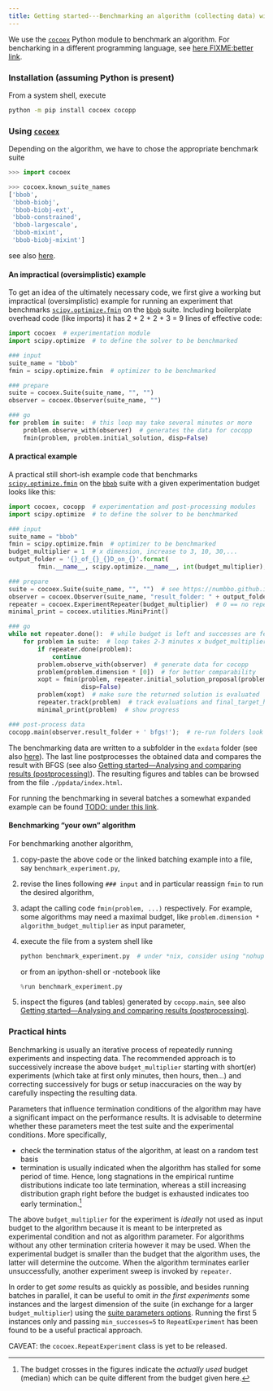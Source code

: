 ```yaml
---
title: Getting started---Benchmarking an algorithm (collecting data) with Python
---
```

We use the [`cocoex`](https://pypi.org/project/cocoex) Python module to benchmark an algorithm.
For bencharking in a different programming language, see [here FIXME:better link](https://github.com/numbbo/coco).

### Installation (assuming Python is present)
From a system shell, execute

```sh
python -m pip install cocoex cocopp
```

### Using [`cocoex`](https://numbbo.github.io/gforge/apidocs-cocoex)
Depending on the algorithm, we have to chose the appropriate benchmark suite

```python
>>> import cocoex

>>> cocoex.known_suite_names
['bbob',
 'bbob-biobj',
 'bbob-biobj-ext',
 'bbob-constrained',
 'bbob-largescale',
 'bbob-mixint',
 'bbob-biobj-mixint']
```

see also [here](https://numbbo.github.io/coco/testsuites).

#### An impractical (oversimplistic) example
To get an idea of the ultimately necessary code, we first give a working but impractical (oversimplistic) example for running an experiment that benchmarks [`scipy.optimize.fmin`](https://docs.scipy.org/doc/scipy/reference/generated/scipy.optimize.fmin.html) on the [`bbob`](https://numbbo.github.io/coco/testsuites/bbob) suite.
Including boilerplate overhead code (like imports) it has 2 + 2 + 2 + 3 = 9 lines of effective code:

```python
import cocoex  # experimentation module
import scipy.optimize  # to define the solver to be benchmarked

### input
suite_name = "bbob"
fmin = scipy.optimize.fmin  # optimizer to be benchmarked

### prepare
suite = cocoex.Suite(suite_name, "", "")
observer = cocoex.Observer(suite_name, "")

### go
for problem in suite:  # this loop may take several minutes or more
    problem.observe_with(observer)  # generates the data for cocopp
    fmin(problem, problem.initial_solution, disp=False)
```

#### A practical example
A practical still short-ish example code that benchmarks [`scipy.optimize.fmin`](https://docs.scipy.org/doc/scipy/reference/generated/scipy.optimize.fmin.html) on the [`bbob`](https://numbbo.github.io/coco/testsuites/bbob) suite with a given experimentation budget looks like this:


```python
import cocoex, cocopp  # experimentation and post-processing modules
import scipy.optimize  # to define the solver to be benchmarked

### input
suite_name = "bbob"
fmin = scipy.optimize.fmin  # optimizer to be benchmarked
budget_multiplier = 1  # x dimension, increase to 3, 10, 30,...
output_folder = '{}_of_{}_{}D_on_{}'.format(
        fmin.__name__, scipy.optimize.__name__, int(budget_multiplier), suite_name)

### prepare
suite = cocoex.Suite(suite_name, "", "")  # see https://numbbo.github.io/coco-doc/C/#suite-parameters
observer = cocoex.Observer(suite_name, "result_folder: " + output_folder)
repeater = cocoex.ExperimentRepeater(budget_multiplier)  # 0 == no repetitions
minimal_print = cocoex.utilities.MiniPrint()

### go
while not repeater.done():  # while budget is left and successes are few
    for problem in suite:  # loop takes 2-3 minutes x budget_multiplier
        if repeater.done(problem):
            continue
        problem.observe_with(observer)  # generate data for cocopp
        problem(problem.dimension * [0])  # for better comparability
        xopt = fmin(problem, repeater.initial_solution_proposal(problem),
                    disp=False)
        problem(xopt)  # make sure the returned solution is evaluated
        repeater.track(problem)  # track evaluations and final_target_hit
        minimal_print(problem)  # show progress

### post-process data
cocopp.main(observer.result_folder + ' bfgs!');  # re-run folders look like "...-001" etc
```

The benchmarking data are written to a subfolder in the `exdata` folder (see also [here](https://github.com/numbbo/coco/issues/1841)).
The last line postprocesses the obtained data and compares the result with BFGS (see also [Getting started---Analysing and comparing results (postprocessing)](postprocessing.qmd)).
The resulting figures and tables can be browsed from the file `./ppdata/index.html`.

For running the benchmarking in several batches a somewhat expanded example can be found [TODO: under this link]().

#### Benchmarking "your own" algorithm
For benchmarking another algorithm,

1. copy-paste the above code or the linked batching example into a file, say `benchmark_experiment.py`,
2. revise the lines following `### input` and in particular reassign `fmin` to run the desired algorithm,
3. adapt the calling code `fmin(problem, ...)` respectively.
   For example, some algorithms may need a maximal budget, like `problem.dimension * algorithm_budget_multiplier` as input parameter,
4. execute the file from a system shell like 
   ```python
   python benchmark_experiment.py  # under *nix, consider using "nohup nice ..."
   ```
   or from an ipython-shell or -notebook like
   ```python
   %run benchmark_experiment.py
   ```
5. inspect the figures (and tables) generated by `cocopp.main`, see also [Getting started---Analysing and comparing results (postprocessing)](postprocessing.qmd).

### Practical hints

Benchmarking is usually an iterative process of repeatedly running experiments and inspecting data.
The recommended approach is to successively increase the above `budget_multiplier` starting with short(er) experiments (which take at first only minutes, then hours, then...) and correcting successively for bugs or setup inaccuracies on the way by carefully inspecting the resulting data.

Parameters that influence termination conditions of the algorithm may have a significant impact on the performance results.
It is advisable to determine whether these parameters meet the test suite and the experimental conditions.
More specifically,

  - check the termination status of the algorithm, at least on a random test basis
  - termination is usually indicated when the algorithm has stalled for some period of time.
    Hence, long stagnations in the empirical runtime distributions indicate too late termination,
    whereas a still increasing distribution graph right before the budget is exhausted indicates too early termination.[^1]

The above `budget_multiplier` for the experiment is _ideally_ not used as input budget to the algorithm
because it is meant to be interpreted as experimental condition and not as algorithm parameter.
For algorithms without any other termination criteria however it may be used.
When the experimental budget is smaller than the budget that the algorithm uses, the latter will determine the outcome.
When the algorithm terminates earlier unsuccessfully, another experiment sweep is invoked by `repeater`.

[^1]: The budget crosses in the figures indicate the _actually used_ budget (median) which can be quite different from the budget given here.

In order to get _some_ results as quickly as possible, and besides running batches in parallel, it can be useful to omit _in the first experiments_ some instances and the largest dimension of the suite (in exchange for a larger `budget_multiplier`) using the [suite parameters options](https://numbbo.github.io/coco-doc/C/#suite-parameters).
Running the first 5 instances only and passing ``min_successes=5`` to `RepeatExperiment` has been found to be a useful practical approach.

CAVEAT: the `cocoex.RepeatExperiment` class is yet to be released.

